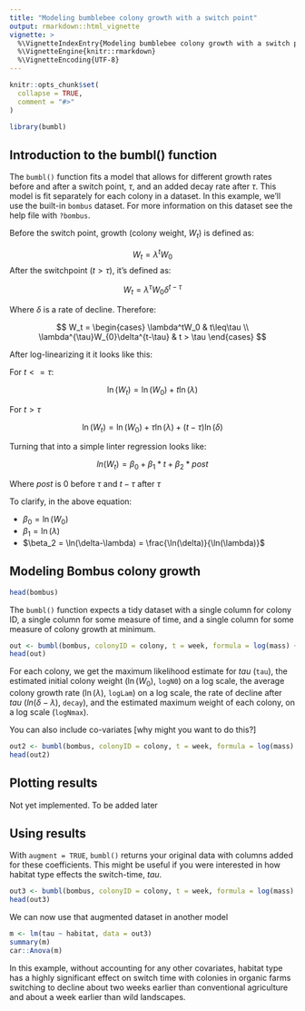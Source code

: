 ```yaml
---
title: "Modeling bumblebee colony growth with a switch point"
output: rmarkdown::html_vignette
vignette: >
  %\VignetteIndexEntry{Modeling bumblebee colony growth with a switch point}
  %\VignetteEngine{knitr::rmarkdown}
  %\VignetteEncoding{UTF-8}
---
```


```r
knitr::opts_chunk$set(
  collapse = TRUE,
  comment = "#>"
)
```

```r
library(bumbl)
```

## Introduction to the bumbl() function

The `bumbl()` function fits a model that allows for different growth rates before and after a switch point, $\tau$, and an added decay rate after $\tau$. This model is fit separately for each colony in a dataset.  In this example, we'll use the built-in `bombus` dataset.  For more information on this dataset see the help file with `?bombus`.

Before the switch point, growth (colony weight, $W_t$) is defined as:

$$
W_t = \lambda^tW_0
$$
After the switchpoint ($t > \tau$), it's defined as:

$$
W_t = \lambda^{\tau}W_{0}\delta^{t-\tau}
$$

Where $\delta$ is a rate of decline.  Therefore:

$$
W_t = 
  \begin{cases}
  \lambda^tW_0 & t\leq\tau \\
  \lambda^{\tau}W_{0}\delta^{t-\tau} & t > \tau
  \end{cases}
$$


After log-linearizing it it looks like this:

For $t<=\tau$:

$$
\ln(W_t) = \ln(W_0) + t\ln(\lambda)
$$


For $t>\tau$

$$
\ln(W_t) = \ln(W_0) + \tau\ln(\lambda) + (t-\tau)\ln(\delta)
$$

Turning that into a simple linter regression looks like:

$$
ln(W_t) = \beta_0 + \beta_1*t + \beta_2*post
$$

Where *post* is $0$ before $\tau$ and $t-\tau$ after $\tau$

To clarify, in the above equation:

- $\beta_0 = \ln(W_0)$
- $\beta_1 = \ln(\lambda)$
- $\beta_2 = \ln(\delta-\lambda) = \frac{\ln(\delta)}{\ln(\lambda)}$

## Modeling Bombus colony growth

```r
head(bombus)
```

The `bumbl()` function expects a tidy dataset with a single column for colony ID, a single column for some measure of time, and a single column for some measure of colony growth at minimum.

```r
out <- bumbl(bombus, colonyID = colony, t = week, formula = log(mass) ~ week)
head(out)
```

For each colony, we get the maximum likelihood estimate for $tau$ (`tau`), the estimated initial colony weight ($\ln({W_0})$, `logN0`) on a log scale, the average colony growth rate ($\ln(\lambda)$, `logLam`) on a log scale, the rate of decline after $tau$ ($ln(\delta - \lambda)$, `decay`), and the estimated maximum weight of each colony, on a log scale (`logNmax`).

You can also include co-variates [why might you want to do this?]

```r
out2 <- bumbl(bombus, colonyID = colony, t = week, formula = log(mass) ~ week * cum_floral)
head(out2)
```


## Plotting results

Not yet implemented. To be added later


## Using results

With `augment = TRUE`, `bumbl()` returns your original data with columns added for these coefficients.  This might be useful if you were interested in how habitat type effects the switch-time, $tau$.

```r
out3 <- bumbl(bombus, colonyID = colony, t = week, formula = log(mass) ~ week, augment = TRUE)
head(out3)
```

We can now use that augmented dataset in another model

```r
m <- lm(tau ~ habitat, data = out3)
summary(m)
car::Anova(m)
```

In this example, without accounting for any other covariates, habitat type has a highly significant effect on switch time with colonies in organic farms switching to decline about two weeks earlier than conventional agriculture and about a week earlier than wild landscapes. 



